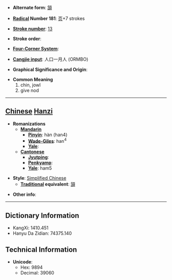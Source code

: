 * '''Alternate form''': [[頷]]

* '''[[Wiktionary:Chinese radical index| Radical]] Number 181''': [[Wiktionary:Chinese radical index 页|页]]+7 strokes

* '''[[Wiktionary:Chinese total strokes index|Stroke number]]''': [[Wiktionary:Chinese total strokes index 13|13]]

* '''Stroke order''': 

* '''[[Wiktionary:Chinese four corner index|Four-Corner System]]''': 

* '''[[Wiktionary:Chinese Cangjie index|Cangjie input]]''': 人口一月人 (ORMBO)

* '''Graphical Significance and Origin''': 

* '''Common Meaning'''
*#chin, jowl
*# give nod


----

== [[Chinese]] [[Hanzi]] ==

* '''Romanizations'''
** '''[[Mandarin]]'''
*** '''[[Pinyin]]''': hàn (han4)
*** '''[[Wade-Giles]]''': han<sup>4</sup>
*** '''[[Yale]]''': 
** '''[[Cantonese]]'''
*** '''[[Jyutping]]''':
*** '''[[Penkyamp]]''': 
*** '''[[Yale]]''': ham5

* '''Style''': [[Simplified Chinese]] 
** '''[[Traditional Chinese|Traditional]] equivalent''': [[頷]]

* '''Other info''': 

----

== Dictionary Information ==

* KangXi: 1410.451
* Hanyu Da Zidian: 74375.140

== Technical Information ==

* '''Unicode''':
** Hex: 9894
** Decimal: 39060